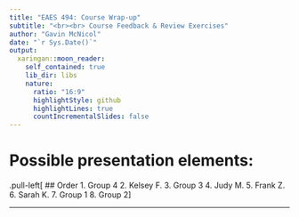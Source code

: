 ```yaml
---
title: "EAES 494: Course Wrap-up"
subtitle: "<br><br> Course Feedback & Review Exercises"
author: "Gavin McNicol"
date: "`r Sys.Date()`"
output:
  xaringan::moon_reader:
    self_contained: true
    lib_dir: libs
    nature:
      ratio: "16:9"
      highlightStyle: github
      highlightLines: true
      countIncrementalSlides: false
---
```


# Possible presentation elements:
  
.pull-left[
## Order
1. Group 4
2. Kelsey F.
3. Group 3
4. Judy M.
5. Frank Z.
6. Sarah K.
7. Group 1
8. Group 2
]


---
